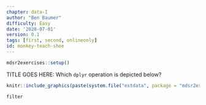 ```yaml
---
chapter: data-I
author: "Ben Baumer"
difficulty: Easy
date: '2020-07-01'
version: 0.1
tags: [first, second, onlineonly]
id: monkey-teach-shoe
---
```

```r
mdsr2exercises::setup()
```

TITLE GOES HERE: Which `dplyr` operation is depicted below? 

```r
knitr::include_graphics(paste(system.file("extdata", package = "mdsr2exercises"), "/dplyr-filter.png", sep = ""))
```
<!--answer-start-->
`filter`
<!--answer-end-->

